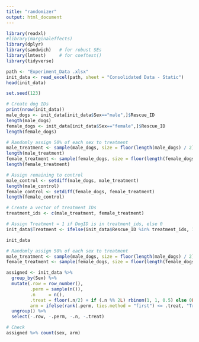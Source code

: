 ```yaml
---
title: "randomizer"
output: html_document
---
```


```r
library(readxl)
#library(marginaleffects)
library(dplyr)
library(sandwich)   # for robust SEs
library(lmtest)     # for coeftest()
library(tidyverse)
```

```r
path <- "Experiment_Data .xlsx"
init_data <- read_excel(path, sheet = "Consolidated Data - Static")    # by name
head(init_data)
```

```r
set.seed(123)
```

```r
# Create dog IDs
print(nrow(init_data))
male_dogs <- init_data[init_data$Sex=="male",]$Rescue_ID
length(male_dogs)
female_dogs <- init_data[init_data$Sex=="female",]$Rescue_ID
length(female_dogs)
```

```r
# Randomly assign 50% of each sex to treatment
male_treatment <- sample(male_dogs, size = floor(length(male_dogs) / 2))
length(male_treatment)
female_treatment <- sample(female_dogs, size = floor(length(female_dogs) / 2))
length(female_treatment)
```

```r
# Assign remaining to control
male_control <- setdiff(male_dogs, male_treatment)
length(male_control)
female_control <- setdiff(female_dogs, female_treatment)
length(female_control)
```

```r
# Create a vector of treatment IDs
treatment_ids <- c(male_treatment, female_treatment)

# Assign Treatment = 1 if DogID is in treatment_ids, else 0
init_data$Treatment <- ifelse(init_data$Rescue_ID %in% treatment_ids, 1, 0)
```

```r
init_data
```


```r
# Randomly assign 50% of each sex to treatment
male_treatment <- sample(male_dogs, size = floor(length(male_dogs) / 2))
female_treatment <- sample(female_dogs, size = floor(length(female_dogs) / 2))
```


```r
assigned <- init_data %>%
  group_by(Sex) %>%
  mutate(.row = row_number(),
         .perm = sample(n()),
         .n     = n(),
         .treat = floor(.n/2) + if (.n %% 2L) rbinom(1, 1, 0.5) else 0L,
         arm = ifelse(rank(.perm, ties.method = "first") <= .treat, "Treat", "Control")) %>%
  ungroup() %>%
  select(-.row, -.perm, -.n, -.treat)

# Check
assigned %>% count(sex, arm)
```


